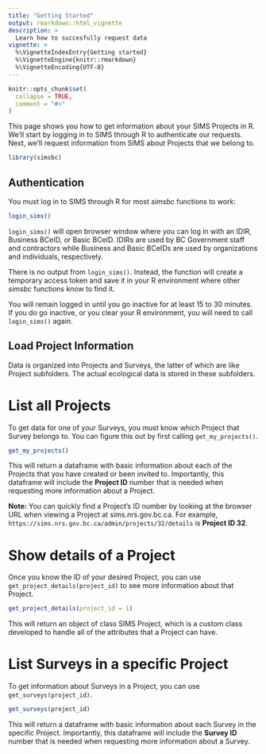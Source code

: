 ```yaml
---
title: "Getting Started"
output: rmarkdown::html_vignette
description: >
  Learn how to succesfully request data
vignette: >
  %\VignetteIndexEntry{Getting started}
  %\VignetteEngine{knitr::rmarkdown}
  %\VignetteEncoding{UTF-8}
---
```


```r
knitr::opts_chunk$set(
  collapse = TRUE,
  comment = "#>"
) 
```

This page shows you how to get information about your SIMS Projects in R. We'll start by logging in to SIMS through R to authenticate our requests. Next, we'll request information from SIMS about Projects that we belong to.

```r
library(simsbc)
```

## Authentication

You must log in to SIMS through R for most *simsbc* functions to work:

```r
login_sims()
```

`login_sims()` will open browser window where you can log in with an IDIR, Business BCeID, or Basic BCeID. IDIRs are used by BC Government staff and contractors while Business and Basic BCeIDs are used by organizations and individuals, respectively.

There is no output from `login_sims()`. Instead, the function will create a temporary access token and save it in your R environment where other *simsbc* functions know to find it. 

You will remain logged in until you go inactive for at least 15 to 30 minutes. If you do go inactive, or you clear your R environment, you will need to call `login_sims()` again.

## Load Project Information

Data is organized into Projects and Surveys, the latter of which are like Project subfolders. The actual ecological data is stored in these subfolders.

# List all Projects

To get data for one of your Surveys, you must know which Project that Survey belongs to. You can figure this out by first calling `get_my_projects()`.

```r
get_my_projects()
```

This will return a dataframe with basic information about each of the Projects that you have created or been invited to. Importantly, this dataframe will include the **Project ID** number that is needed when requesting more information about a Project.

**Note:** You can quickly find a Project's ID number by looking at the browser URL when viewing a Project at sims.nrs.gov.bc.ca. For example, `https://sims.nrs.gov.bc.ca/admin/projects/32/details` is **Project ID 32**.

# Show details of a Project

Once you know the ID of your desired Project, you can use `get_project_details(project_id)` to see more information about that Project.

```r
get_project_details(project_id = 1)
```

This will return an object of class SIMS Project, which is a custom class developed to handle all of the attributes that a Project can have.

# List Surveys in a specific Project

To get information about Surveys in a Project, you can use `get_surveys(project_id)`.

```r
get_surveys(project_id)
```

This will return a dataframe with basic information about each Survey in the specific Project. Importantly, this dataframe will include the **Survey ID** number that is needed when requesting more information about a Survey.
